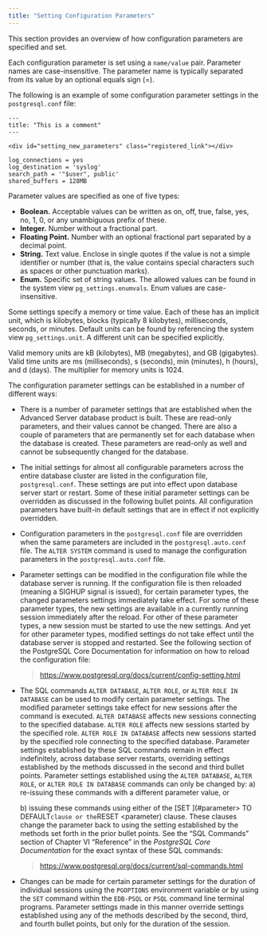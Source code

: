 ```yaml
---
title: "Setting Configuration Parameters"
---
```


<div id="setting_new_parameters" class="registered_link"></div>




<div id="setting_configuration_parameters" class="registered_link"></div>

This section provides an overview of how configuration parameters are specified and set.

Each configuration parameter is set using a `name/value` pair. Parameter names are case-insensitive. The parameter name is typically separated from its value by an optional equals sign (=).

The following is an example of some configuration parameter settings in the `postgresql.conf` file:

``` TEXT
---
title: "This is a comment"
---

<div id="setting_new_parameters" class="registered_link"></div>

log_connections = yes
log_destination = 'syslog'
search_path = '"$user", public'
shared_buffers = 128MB
```

Parameter values are specified as one of five types:

  - **Boolean.** Acceptable values can be written as on, off, true, false, yes, no, 1, 0, or any unambiguous prefix of these.
  - **Integer.** Number without a fractional part.
  - **Floating Point.** Number with an optional fractional part separated by a decimal point.
  - **String.** Text value. Enclose in single quotes if the value is not a simple identifier or number (that is, the value contains special characters such as spaces or other punctuation marks).
  - **Enum.** Specific set of string values. The allowed values can be found in the system view `pg_settings.enumvals`. Enum values are case-insensitive.

Some settings specify a memory or time value. Each of these has an implicit unit, which is kilobytes, blocks (typically 8 kilobytes), milliseconds, seconds, or minutes. Default units can be found by referencing the system view `pg_settings.unit`. A different unit can be specified explicitly.

Valid memory units are kB (kilobytes), MB (megabytes), and GB (gigabytes). Valid time units are ms (milliseconds), s (seconds), min (minutes), h (hours), and d (days). The multiplier for memory units is 1024.

The configuration parameter settings can be established in a number of different ways:

  - There is a number of parameter settings that are established when the Advanced Server database product is built. These are read-only parameters, and their values cannot be changed. There are also a couple of parameters that are permanently set for each database when the database is created. These parameters are read-only as well and cannot be subsequently changed for the database.

  - The initial settings for almost all configurable parameters across the entire database cluster are listed in the configuration file, `postgresql.conf`. These settings are put into effect upon database server start or restart. Some of these initial parameter settings can be overridden as discussed in the following bullet points. All configuration parameters have built-in default settings that are in effect if not explicitly overridden.

  - Configuration parameters in the `postgresql.conf` file are overridden when the same parameters are included in the `postgresql.auto.conf` file. The `ALTER SYSTEM` command is used to manage the configuration parameters in the `postgresql.auto.conf` file.

  - Parameter settings can be modified in the configuration file while the database server is running. If the configuration file is then reloaded (meaning a SIGHUP signal is issued), for certain parameter types, the changed parameters settings immediately take effect. For some of these parameter types, the new settings are available in a currently running session immediately after the reload. For other of these parameter types, a new session must be started to use the new settings. And yet for other parameter types, modified settings do not take effect until the database server is stopped and restarted. See the following section of the PostgreSQL Core Documentation for information on how to reload the configuration file:
    
    > <https://www.postgresql.org/docs/current/config-setting.html>

  - The SQL commands `ALTER DATABASE`, `ALTER ROLE`, or `ALTER ROLE IN DATABASE` can be used to modify certain parameter settings. The modified parameter settings take effect for new sessions after the command is executed. `ALTER DATABASE` affects new sessions connecting to the specified database. `ALTER ROLE` affects new sessions started by the specified role. `ALTER ROLE IN DATABASE` affects new sessions started by the specified role connecting to the specified database. Parameter settings established by these SQL commands remain in effect indefinitely, across database server restarts, overriding settings established by the methods discussed in the second and third bullet points. Parameter settings established using the `ALTER DATABASE`, `ALTER ROLE`, or `ALTER ROLE IN DATABASE` commands can only be changed by: a) re-issuing these commands with a different parameter value, or
    
    b) issuing these commands using either of the [SET ](#parameter> TO DEFAULT` clause or the `RESET <parameter) clause. These clauses change the parameter back to using the setting established by the methods set forth in the prior bullet points. See the “SQL Commands” section of Chapter VI “Reference” in the *PostgreSQL Core Documentation* for the exact syntax of these SQL commands:
    
    > <https://www.postgresql.org/docs/current/sql-commands.html>

  - Changes can be made for certain parameter settings for the duration of individual sessions using the `PGOPTIONS` environment variable or by using the `SET` command within the `EDB-PSQL` or `PSQL` command line terminal programs. Parameter settings made in this manner override settings established using any of the methods described by the second, third, and fourth bullet points, but only for the duration of the session.
